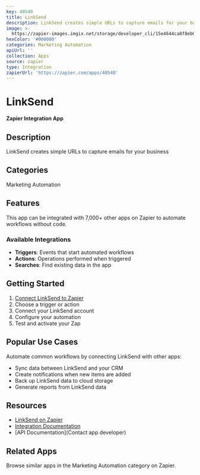 ```yaml
---
key: 40540
title: LinkSend
description: LinkSend creates simple URLs to capture emails for your business
image: >-
  https://zapier-images.imgix.net/storage/developer_cli/15e4644ca8f8eb0de7ab6dbc6eee23e4.png?auto=format%2Ccompress&ixlib=python-3.0.0&q=50
hexColor: '#000000'
categories: Marketing Automation
apiUrl: ''
collection: Apps
source: zapier
type: Integration
zapierUrl: 'https://zapier.com/apps/40540'
---
```

# LinkSend

**Zapier Integration App**

## Description

LinkSend creates simple URLs to capture emails for your business

## Categories

Marketing Automation

## Features

This app can be integrated with 7,000+ other apps on Zapier to automate workflows without code.

### Available Integrations

- **Triggers**: Events that start automated workflows
- **Actions**: Operations performed when triggered
- **Searches**: Find existing data in the app

## Getting Started

1. [Connect LinkSend to Zapier](https://zapier.com/apps/40540)
2. Choose a trigger or action
3. Connect your LinkSend account
4. Configure your automation
5. Test and activate your Zap

## Popular Use Cases

Automate common workflows by connecting LinkSend with other apps:

- Sync data between LinkSend and your CRM
- Create notifications when new items are added
- Back up LinkSend data to cloud storage
- Generate reports from LinkSend data

## Resources

- [LinkSend on Zapier](https://zapier.com/apps/40540)
- [Integration Documentation](https://zapier.com/apps/40540/integrations)
- [API Documentation](Contact app developer)

## Related Apps

Browse similar apps in the Marketing Automation category on Zapier.
